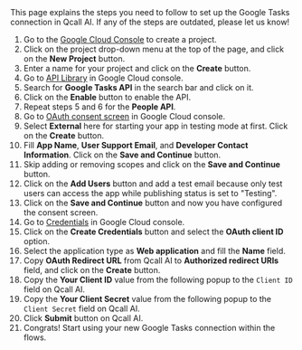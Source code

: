 
<Info>
    This page explains the steps you need to follow to set up the Google Tasks
    connection in Qcall AI. If any of the steps are outdated, please let us know!
</Info>

1. Go to the [Google Cloud Console](https://console.cloud.google.com) to create a project.
2. Click on the project drop-down menu at the top of the page, and click on the **New Project** button.
3. Enter a name for your project and click on the **Create** button.
4. Go to [API Library](https://console.cloud.google.com/apis/library) in Google Cloud console.
5. Search for **Google Tasks API** in the search bar and click on it.
6. Click on the **Enable** button to enable the API.
7. Repeat steps 5 and 6 for the **People API**.
8. Go to [OAuth consent screen](https://console.cloud.google.com/apis/credentials/consent) in Google Cloud console.
9. Select **External** here for starting your app in testing mode at first. Click on the **Create** button.
10. Fill **App Name**, **User Support Email**, and **Developer Contact Information**. Click on the **Save and Continue** button.
11. Skip adding or removing scopes and click on the **Save and Continue** button.
12. Click on the **Add Users** button and add a test email because only test users can access the app while publishing status is set to "Testing".
13. Click on the **Save and Continue** button and now you have configured the consent screen.
14. Go to [Credentials](https://console.cloud.google.com/apis/credentials) in Google Cloud console.
15. Click on the **Create Credentials** button and select the **OAuth client ID** option.
16. Select the application type as **Web application** and fill the **Name** field.
17. Copy **OAuth Redirect URL** from Qcall AI to **Authorized redirect URIs** field, and click on the **Create** button.
18. Copy the **Your Client ID** value from the following popup to the `Client ID` field on Qcall AI.
19. Copy the **Your Client Secret** value from the following popup to the `Client Secret` field on Qcall AI.
20. Click **Submit** button on Qcall AI.
21. Congrats! Start using your new Google Tasks connection within the flows.
